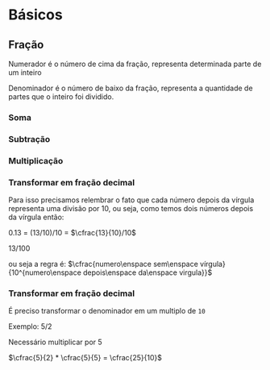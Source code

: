 # Básicos

## Fração
Numerador é o número de cima da fração, representa determinada parte de um inteiro

Denominador é o número de baixo da fração, representa a quantidade de partes que o inteiro foi dividido.

### Soma



### Subtração



### Multiplicação



### Transformar em fração decimal
Para isso precisamos relembrar o fato que cada número depois da vírgula representa uma divisão por 10,
ou seja, como temos dois números depois da vírgula então:

0.13 = (13/10)/10 = $\cfrac{13}{10}/10$

13/100

ou seja a regra é:
$\cfrac{numero\enspace sem\enspace vírgula}{10^{numero\enspace depois\enspace da\enspace virgula}}$

### Transformar em fração decimal
É preciso transformar o denominador em um multiplo de `10`

Exemplo: 5/2

Necessário multiplicar por 5

$\cfrac{5}{2} * \cfrac{5}{5} = \cfrac{25}{10}$

